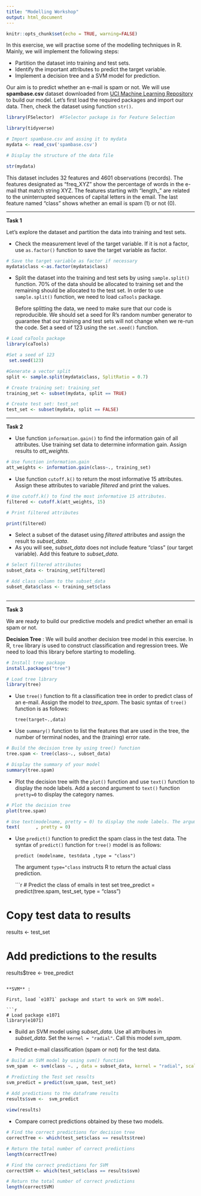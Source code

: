 ```yaml
---
title: "Modelling Workshop"
output: html_document
---
```


```r
knitr::opts_chunk$set(echo = TRUE, warning=FALSE)
```

In this exercise, we will practise some of the modelling techniques in R. Mainly, we will implement the following steps:

- Partition the dataset into training and test sets.
- Identify the important attributes to predict the target variable.
- Implement a decision tree and a SVM model for prediction.

Our aim is to predict whether an e-mail is spam or not. We will use **spambase.csv** dataset downloaded from [UCI Machine Learning Repository](http://archive.ics.uci.edu/ml/index.php) to build our model. Let's first load the required packages and import our data. Then, check the dataset using function `str()`.

```r


library(FSelector)  #FSelector package is for Feature Selection

library(tidyverse)

# Import spambase.csv and assing it to mydata
mydata <- read_csv('spambase.csv')

# Display the structure of the data file

str(mydata)
```

This dataset includes 32 features and 4601 observations (records). The features designated as "freq_XYZ" show the percentage of words in the e-mail that match string XYZ. The features starting with "length_" are related to the uninterrupted sequences of capital letters in the email. The last feature named "class" shows whether an email is spam (1) or not (0).

***

**Task 1**

Let's explore the dataset and partition the data into training and test sets.

* Check the measurement level of the target variable. If it is not a factor, use `as.factor()` function to save the target variable as factor.

```r

# Save the target variable as factor if necessary
mydata$class <-as.factor(mydata$class)

```

* Split the dataset into the training and test sets by using `sample.split()` function. 70% of the data should be allocated to training set and the remaining should be allocated to the test set. In order to use `sample.split()` function, we need to load `caTools` package.

    Before splitting the data, we need to make sure that our code is reproducible. We should set a seed for R's random number generator to guarantee that our training and test sets will not change when we re-run the code. Set a seed of 123 using the `set.seed()` function.


```r

# Load caTools package
library(caTools) 

#Set a seed of 123 
 set.seed(123)

#Generate a vector split
split <- sample.split(mydata$class, SplitRatio = 0.7) 

# Create training set: training_set
training_set <- subset(mydata, split == TRUE) 

# Create test set: test_set
test_set <- subset(mydata, split == FALSE) 


```

*** 

**Task 2**

* Use function `information.gain()` to find the information gain of all attributes. Use training set data to determine information gain. Assign results to *att_weights*.

```r

# Use function information.gain 
att_weights <- information.gain(class~., training_set)

```

* Use function `cutoff.k()` to return the most informative 15 attributes.
Assign these attributes to variable *filtered* and print the values.

```r

# Use cutoff.k() to find the most informative 15 attributes. 
filtered <- cutoff.k(att_weights, 15)

# Print filtered attributes

print(filtered)
```

* Select a subset of the dataset using *filtered* attributes and assign the result to *subset_data*. 
* As you will see, *subset_data* does not include feature "class" (our target variable). Add this feature to *subset_data*.

```r

# Select filtered attributes
subset_data <- training_set[filtered]

# Add class column to the subset_data
subset_data$class <- training_set$class
 
```

***

**Task 3**

We are ready to build our predictive models and predict whether an email is spam or not.

**Decision Tree** :
We will build another decision tree model in this exercise. In R, `tree` library is used to construct classification and regression trees. We need to load this library before starting to modelling.

```r

# Install tree package
install.packages("tree")

# Load tree library
library(tree)

```


* Use `tree()` function to fit a classification tree in order to predict class of an e-mail. Assign the model to *tree_spam*. The basic syntax of `tree()` function is as follows:

      tree(target~.,data)
    
* Use `summary()` function to list the features that are used in the tree, the number of terminal nodes, and the (training) error rate.

```r

# Build the decision tree by using tree() function
tree.spam <- tree(class~., subset_data)

# Display the summary of your model
summary(tree.spam)

```


* Plot the decision tree with the `plot()` function and use `text()` function to display the node labels. Add a second argument to `text()` function `pretty=0` to display the category names.

```r

# Plot the decision tree
plot(tree.spam)

# Use text(modelname, pretty = 0) to display the node labels. The argument pretty = 0 instructs R to show the category names
text(      , pretty = 0)

```

* Use `predict()` function to predict the spam class in the test data. The syntax of `predict()` function for `tree()` model is as follows:

      predict (modelname, testdata ,type = "class")

  The argument `type="class` instructs R to return the actual class prediction.
    
    ```r

# Predict the class of emails in test set
tree_predict = predict(tree.spam, test_set, type = "class")

# Copy test data to results
results <- test_set
    
# Add predictions to the results
results$tree <- tree_predict

```

**SVM** : 

First, load `e1071` package and start to work on SVM model.

```r

# Load package e1071
library(e1071)

```

* Build an SVM model using *subset_data*. Use all attributes in *subset_data*. Set the `kernel = "radial"`. Call this model *svm_spam*.

* Predict e-mail classification (spam or not) for the test data.

```r

# Build an SVM model by using svm() function
svm_spam  <- svm(class ~. , data = subset_data, kernel = "radial", scale = TRUE)

# Predicting the Test set results 
svm_predict = predict(svm_spam, test_set)

# Add predictions to the dataframe results
results$svm <-  svm_predict
  
view(results)
```

* Compare correct predictions obtained by these two models.

```r

# Find the correct predictions for decision tree
correctTree <- which(test_set$class == results$tree)

# Return the total number of correct predictions
length(correctTree)

# Find the correct predictions for SVM
correctSVM <- which(test_set$class == results$svm)

# Return the total number of correct predictions
length(correctSVM)

```
